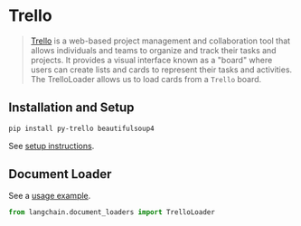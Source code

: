 # Trello

>[Trello](https://www.atlassian.com/software/trello) is a web-based project management and collaboration tool that allows individuals and teams to organize and track their tasks and projects. It provides a visual interface known as a "board" where users can create lists and cards to represent their tasks and activities.
>The TrelloLoader allows us to load cards from a `Trello` board.


## Installation and Setup

```bash
pip install py-trello beautifulsoup4
```

See [setup instructions](/docs/modules/data_connection/document_loaders/integrations/trello.html).


## Document Loader

See a [usage example](/docs/modules/data_connection/document_loaders/integrations/trello).

```python
from langchain.document_loaders import TrelloLoader
```
